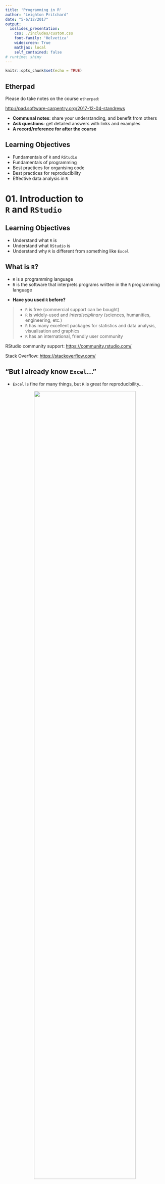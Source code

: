 ```yaml
---
title: 'Programming in R'
author: "Leighton Pritchard"
date: "5-6/12/2017"
output:
  ioslides_presentation:
    css: ./includes/custom.css
    font-family: 'Helvetica'
    widescreen: True
    mathjax: local
    self_contained: false
# runtime: shiny
---
```


```r
knitr::opts_chunk$set(echo = TRUE)
```

## Etherpad

<div class="attention">
Please do take notes on the course `etherpad`:
</div>

[http://pad.software-carpentry.org/2017-12-04-standrews](http://pad.software-carpentry.org/2017-12-04-standrews)

<div class="highlight">
* **Communal notes**: share your understanding, and benefit from others
* **Ask questions**: get detailed answers with links and examples
* **A record/reference for after the course**
</div>


## Learning Objectives

* Fundamentals of `R` and `RStudio`
* Fundamentals of programming
* Best practices for organising code
* Best practices for reproducibility
* Effective data analysis in `R`


# 01. Introduction to <br />`R` and `RStudio`


## Learning Objectives

* Understand what `R` is
* Understand what `RStudio` is
* Understand why `R` is different from something like `Excel`


## What is `R`?

* `R` is a programming language
* `R` is the software that interprets programs written in the `R` programming language

<div class="highlight">
* **Have you used `R` before?**
</div>

> * `R` is free (commercial support can be bought)
> * `R` is widely-used and *interdisciplinary* (sciences, humanities, engineering, etc.)
> * `R` has many excellent packages for statistics and data analysis, visualisation and graphics
> * `R` has an international, friendly user community

<div class="references">
<p>RStudio community support: [https://community.rstudio.com/](https://community.rstudio.com/)</p>
<p>Stack Overflow: [https://stackoverflow.com/](https://stackoverflow.com/)</p>
</div>


## "But I already know `Excel`…"

<div class="highlight">
* `Excel` is fine for many things, but `R` is great for reproducibility…
</div>

<center>
<img src="images/dt160107.gif" width="80%" />
</center>

> * ***Separates data from analysis***
> * Not point-and-click: *every step is explicit and transparent*
> * Easy to share, adapt, reuse, publish analyses with new/modified data (GitHub)
> * `R` can be run on supercomputers…

    
<div class="references">
* Mike Croucher's MLPM talk: [https://mikecroucher.github.io/MLPM_talk/](https://mikecroucher.github.io/MLPM_talk/)
</div>


## What is `RStudio`?

* `RStudio` is an *integrated development environment* (IDE) - all platforms

<center>
<img src="images/rstudio_window.png" width="50%" />
<img src="images/RStudio-Screenshot.png" width="40%" />
</center>

<div class="highlight">
* Interaction with `R` (console/'scratchpad')
* Script/code editor
* Graphics/visualisation
* Project management (`git` integration)
</div>


# 02. Getting to know `RStudio`


## Learning Objectives

* Familiarity with the `RStudio` IDE
* Introduce `R` syntax
* Learn good project management practices
* Set up a working directory with version control (`git`) in `RStudio`


## `RStudio` overview - Interactive Demo

<center>
<img src="images/rstudio-start-view.png" width="75%" />
</center>

## Challenge 01 (5min)

* **Try out some of your own calculations in the interactive console**

```r
2 ** 16
15 %% 4
15 %/% 4
```

<img src="images/red_green_sticky.png" width="100%" />

## Variables

<div class="highlight">
**Variables** are like *named boxes*
</div>

* An item of data goes in the box (called `Name`)
* When we refer to the box (*variable*) by its name, we really mean *what's in the box*

<center>
<img src="images/boxes_variables_arrow.png" width="45%" />
</center>


## Variables - Interactive Demo

```r
name <- "Samia"
name
x <- 1 / 40
x
x ^ 2
log(x)
```


## Functions

* Function (`log()`, `sin()` etc.) ≈ "canned script"
    * automate complicated tasks
    * make code more readable and reusable
* Some functions are built-in (in *base* packages, e.g. `sqrt()`, `lm()`, `plot()`)
* Some functions are *imported* in *libraries*

<div class="attention">
* Functions usually take *arguments* (*input*)
* Functions often *return* values (*output*)
</div>

## Getting Help For Functions

<center>
<div class="attention">
INTERACTIVE DEMO
</div>
</center>

```r
args(fname)            # arguments for fname
?fname                 # help page for fname
help(fname)            # help page for fname
??fname                # any mention of fname
help.search("text")    # any mention of "text"
vignette(fname)        # worked examples for fname
vignette()             # show all available vignettes
```

## Removing Variables

To remove variables from your workspace, use the `rm()` function

```r
x <- 1
ls()
rm(x, name)
ls()
```

To remove all variables use the broom in the `Environment` tab (`Rstudio`), or:

```r
rm(list=ls())
```


## Challenge 02 (5min)

What will be the value of each variable after each statement in the following program?

```r
mass <- 47.5
age <- 122
mass <- mass * 2.3
age <- age - 20
```

* `mass = 47.5, age = 102`
* `mass = 109.25, age = 102`
* `mass = 47.5, age = 122`
* `mass = 109.25, age = 122`


## Good Variable Names

* Descriptive (but not *too* long)
* Avoid existing names (e.g. `mean`, `matrix`, `list`, etc.)
* Consistent style
    * `periods.between.words`
    * `underscores_between_words`
    * `camelCaseToSeparateWords`

<center>
<div class="highlight">
**IN `R`…**
</div>
</center>

> * letters, numbers, underscores, and periods (`[a-zA-z0-9_.]`)
> * cannot start with a number
> * whitespace is not allowed


## Good Project Management Practices

<div class="highlight">
**No single 'right way' - only good principles**
</div>

* Use a single working directory per project/analysis
    - easier to move, share, and find files
    - use *relative paths* to locate files
* Treat raw data as read-only
    * keep in separate subfolder (`data`)?
* Clean data ready for work
    * keep cleaned/modified data in separate folder?
* Consider output generated by analysis to be disposable
    * can be regenerated by running analysis/code
    * don't place under version control

<div class="references">
Good Enough Practices in Scientific Computing (2017) Wilson *et al.* [http://journals.plos.org/ploscompbiol/article?id=10.1371/journal.pcbi.1005510](http://journals.plos.org/ploscompbiol/article?id=10.1371/journal.pcbi.1005510)
</class>

## Example Directory Structure

<center>
<img src="images/working-directory-structure.png" width="100%" />
</center>


## Project Management in `RStudio`

* `RStudio` tries to help you manage your projects
    * `R Project` concept - files and subdirectory structure
    * `git` integration
    * switching between multiple projects within `RStudio`
    * stores project history
    
<div class="highlight">
**Let's create a project in `RStudio`**

Using `git` for version control.
</div>

<center>
<div class="attention">
**INTERACTIVE DEMO**
</div>
</center>

<img src="images/red_green_sticky.png" width="100%" />

<div class="references">
`RStudio` projects: [https://support.rstudio.com/hc/en-us/articles/200526207-Using-Projects](https://support.rstudio.com/hc/en-us/articles/200526207-Using-Projects)
</div>


## Working in `RStudio`

<div class="highlight">
We can write code in several ways in `RStudio`
</div>

* At the console (you've done this)
* In a script
* As an interactive notebook
* As a markdown file
* As a Shiny app

We're going to create a new dataset and `R` script.

* Putting code in a script makes it easier to modify, share and run

<center>
<div class="attention">
**INTERACTIVE DEMO**
</div>
</center>


# 03. A First Analysis in `RStudio`


## Learning Objectives

* Load data into an `R` project
* Produce summary statistics of data
* Extract subsets of data
* Basic plotting in `R` (*base graphics*)


## Our Task

* Patients have been given a new treatment for arthritis
* We have measurements of inflammation over a period of days for each patient
* We want to produce a preliminary analysis and graphs for this data

<div class="highlight">
Download the file from the following link to your `data/` directory, and extract it
</div>

* [https://swcarpentry.github.io/r-novice-inflammation/files/r-novice-inflammation-data.zip](https://swcarpentry.github.io/r-novice-inflammation/files/r-novice-inflammation-data.zip)

(the link is available on the course Etherpad page)

<img src="images/red_green_sticky.png" width="100%" />


## Loading Data - Interactive Demo

* You created data manually earlier, but this is rare
* Data are most commonly read in from plain text files

<div class="highlight">
Data files can be inspected in `RStudio`
</div>

```r
read.csv(file = "data/inflammation-01.csv", header = FALSE)
```


## Challenge 03 (5min)

How would you open a similar data file that had:

* a comma (`,`) as the decimal point character
* semi-colon (`;`) as the field separator

using `read.csv()`

<center>
<div class="attention">
**Use the help function and documentation**
</div>
</center>

<img src="images/red_green_sticky.png" width="100%" />


## Indexing Data - Interactive Demo

* We use *indexing* to refer to elements of a variable
    * square brackets: `[]`
    * row, then column: `[row, column]`

```r
data[1, 1]     # First value in dataset
data[30, 20]   # Middle value of dataset
```

* To get a range of values, use the `:` separator (meaning 'to')

```r
data[1:4, 1:4]   # rows 1 to 4; columns 1 to 4
```

* To select a complete row or column, leave it blank

```r
data[5, ]     # row 5
data[, 16]    # column 16
```


## Summary Functions - Interactive Demo

* `R` provides useful functions to summarise data
* We can use *indexing* to get summary information on individual patients and days

```r
max(data)           # largest value in dataset
max(data[2, ])      # largest value for patient 2
min(data[, 7])      # smallest value on day 7
mean(data[, 7])     # mean value on day 7
sd(data[, 7])       # standard deviation of values on day 7
```


## Challenge 04 (5min)

Given the *vector* in `R`:

```r
animal <- c("m", "o", "n", "k", "e", "y")
```

Can you generate slices that do the following:

* return the first three characters
* return the last three characters
* return the first three characters *in reverse order*

* What do `animal[-1]` and `animal[-4]` do?
* Can you explain what `animal[-1:-4]` does?

<img src="images/red_green_sticky.png" width="100%" />


## Repetitive Calculations - Interactive Demo

* We could calculate mean inflammation for every patient (or day) this way, but it's tedious

<div class="highlight">
**Computers exist to do tedious things for us**
</div>

* `R` has several ways to automate this process
* We'd like to `apply` a *function* (`mean`) to each row in the `data`:

```r
apply(X = data, MARGIN = 1, FUN = mean)
```

<div class="attention">
* `MARGIN = 1`: rows
* `MARGIN = 2`: columns
</div>

```r
rowMeans(data)
colMeans(data)
```


## Base Graphics

> "The purpose of computing is insight, not numbers.” - Richard Hamming

<div class="highlight">
* `R` has many available graphics packages
    * graphically beautiful
    * specific problem domains
* 'built-in' graphics are known as *base graphics*
</div>

* Base graphics are powerful tools for visualisation and understanding


## Plotting - Interactive Demo

```r
plot(avg_inflammation_patient)

max_day_inflammation <- apply(dat, 2, max)
plot(max_day_inflammation)

plot(apply(dat,2,min))       # 3 functions in one!
```

<center>
<img src="images/plot1.png" width="30%" />
<img src="images/plot2.png" width="30%" />
<img src="images/plot3.png" width="30%" />
</center>


## Challenge 05 (5min)

Can you add a plot to your script showing:

* standard deviation, by day
* a histogram of inflammation by day

<div class="attention">
**(don't forget to commit changes)**
</div>

<img src="images/red_green_sticky.png" width="100%" />


# 04. Data Types and <br />Structures in `R`


## Learning Objectives

* Basic data types in `R`
* Common data structures in `R`
* How to find out the type/structure of `R` data
* Understand how `R`'s data types and structures relate to your own data


## Data Types and Structures in `R`

* `R` is mostly used for data analysis
* `R` has special *types* and *structures* to help you work with data
* Much of the focus is on tabular data (*data frames*) 

<center>
<div class="attention">
**INTERACTIVE DEMO**
</div>
</center>

<div class="highlight">
Understanding data types, their uses, and how they relate to your own data is key to successful analysis with `R`

(it's not just about programming)
</div>

## What Data Types Do You Expect?

<center>
<div class="attention">
**What data types would you expect to see?**

What examples of data types can you think of from your own experience?
</div>
</center>

## Data Types in `R`

* Data *types* in `R` are *atomic*
    * All data is one of these types
    * All data *structures* are built from these
    
<div class="highlight">
1. **logical**: `TRUE`, `FALSE`
2. **numeric**:
    * **integer**: `3`, `2L`, `123456`
    * **double** (*decimal*): `3.0`, `-23.45`, `pi`
3. **complex**: `3+0i`, `1+4i`
4. **character** (*text*): `"a"`, `'SWC'`, `"This is not a string"`
5. **raw**: binary data
</div>

<center>
<div class="attention">
**INTERACTIVE DEMO**
</div>
</center>


## Challenge 06 (5min)

Create examples of data with the following characteristics:

<div class="highlight">
* name: `answer`, type: `logical`
* name: `height`, type: `numeric`
* name: `dog_name`, type: `character`
</div>

For each variable, test that it has the data type you intended

<img src="images/red_green_sticky.png" width="100%" />


## Five Common `R` Data Structures

* `vector`
* `factor`
* `list`
* `matrix`
* `data.frame`

<center>
<div class="attention">
**INTERACTIVE DEMO**
</div>
</center>


## Challenge 07 (5min)

Vectors are *atomic*: they can contain only a single data *type*

What data type are the following vectors (`xx`)?

```R
xx <- c(1.7, "a")
xx <- c(TRUE, 2)
xx <- c("a", TRUE)
```

<div class="highlight">
Options: `logical`, `integer`, `numeric`, `character`
</div>

<img src="images/red_green_sticky.png" width="100%" />


## Coercion

* *Coercion* means changing data from one *type* to another
* `R` will perform *implicit coercion* on vectors to make them atomic

<div class="highlight">
`logical` $\rightarrow$ `integer` $\rightarrow$ `double` $\rightarrow$ `complex` $\rightarrow$ `character`
</div>

<center>
<div class="attention">
**If there are formatting problems with your data, you might not have the type you expect when you import into `R`**
</div>
</center>

* Manual coercion with `as.<type_name>()`

<center>
<div class="attention">
**INTERACTIVE DEMO**
</div>
</center>


## Factors

Data often comes in one of two types:

* *quantitative*: e.g. integers or real numbers <br />(`weight <- 17.2`; `rooms <- 7`)
* *categorical*:  e.g. ordered or unordered classes <br />(`grade <- "8"`, `coat <- "brindled"`)

<div class="highlight">
**This kind of distinction critical in many applications (e.g. statistical modelling)**
</div>

> * **Factors** are special vectors that represent *categorical* data
    * Stored as vectors of *labelled integers*
    * **Cannot be treated as strings/text**

<center>
<div class="attention">
**INTERACTIVE DEMO**
</div>
</center>


## Challenge 08 (5min)

Create a new `factor`, defining `control` and `case` experiments, and inspect the result:

```r
f <- factor(c("case", "control", "case", "control", "case"))
str(f)
```

<div class="attention">
**In some statistical analyses in `R` it is important that the `control` level is numbered `1`**
</div>

* Using the help available to you in `RStudio`, can you create a factor with the same values, but where the `control` level is numbered `1`?

<img src="images/red_green_sticky.png" width="100%" />


## Matrices

* *Matrices* are 2D *vectors* of atomic values
    * An extremely important data type in numerical analyses
    
<center>
<div class="attention">
**INTERACTIVE DEMO**
</div>
</center>

```r
# Create matrix of zeroes
m1 <- matrix(0, ncol = 6, nrow = 3)

# Create matrix of numbers 1 and 2
m2 <- matrix(c(1, 2), ncol = 4, nrow = 3)
```


## Challenge 09 (5min)

Can you create a matrix with:

* 5 columns
* 10 rows
* Containing the numbers `1:50`

<div class="highlight">
* Did the `matrix()` function fill the matrix by column, or by row?
* If the matrix was filled by row, can you create a new matrix that fills by column (or *vice versa*)

**Use the `Rstudio` documentation to help**
</div>

<img src="images/red_green_sticky.png" width="100%" />


## Lists

* `list`s are like *vectors*, but can hold *any combination of datatype*
    * *elements* in a `list` are denoted by `[[]]` and can be named
    
<center>
<div class="attention">
**INTERACTIVE DEMO**
</div>
</center>

```r
# create a list
l <- list(1, 'a', TRUE, matrix(0, nrow = 2, ncol = 2), f)
l_named <- list(a = "SWC", b = 1:4)
```


## Logical Indexing

* We have used *indexing*, *slicing* and *names* to get data **by 'location'**

```r
> animal[c(2,4,6)]
[1] "o" "k" "y"
> m2[2:3, 3:4]
     [,1] [,2]
[1,]    2    1
[2,]    1    2
> l_named$b
[1] 1 2 3 4
```

* *Logical indexes* can select data that meets certain criteria

<center>
<div class="attention">
**INTERACTIVE DEMO**
</div>
</center>

```r
x <- c(5.4, 6.2, 7.1, 4.8, 7.5)
mask <- c(TRUE, FALSE, TRUE, FALSE, TRUE)
x[mask]
x[x > 7]
```


# 05. Dataframes


## Learning Objectives

* Understand the concept of a `data.frame`
* Understand how a `data.frame` is built from `R` data structures
* Know how to access any element of a `data.frame`
* Read data into a `data.frame`
* Write data out from a `data.frame`


## Let's look at a `data.frame`

* The `cats` data is a `data.frame`

<center>
<div class="attention">
**INTERACTIVE DEMO**
</div>
</center>

```r
> class(cats)
[1] "data.frame"
> cats
    coat weight likes_string
1 calico    2.1            1
2  black    5.0            0
3  tabby    3.2            1
```

## What is a `data.frame`?

<div class="highlight">
* The standard `R` data structure for storing tabular, *rectangular* data
</div>

* A named `list` of `vector`s having identical lengths.
    * Each column is a `vector`
    * Each `vector` can be a different data type
    
<div class="attention">
* This is very much **LIKE** a spreadsheet, but…
    * Columns are constrained to a type
    * Columns are all the same length
</div>


## Creating a `data.frame`

<center>
<div class="attention">
**INTERACTIVE DEMO**
</div>
</center>

```r
# Create a data frame
df <- data.frame(a=c(1,2,3), b=c('eeny', 'meeny', 'miney'),
                 c=c(TRUE, FALSE, TRUE))
summary(df)
```


## Challenge 10 (5min)

I made some mistakes when defining this `data.frame`.

Can you spot and fix them?

```r
author_book <- data.frame(author_first = c('Charles', 'Ernst', "Theodosius"),
                          author_last = c(Darwin, Mayr, Dobzhansky),
                          year = c(1942, 1970))
```

<img src="images/red_green_sticky.png" width="100%" />


## Challenge 11 (5min)

Can you predict the class for each column in the following example?

```r
country_climate <- data.frame(country=c("Canada", "Panama",
                                        "South Africa", "Australia"),
                               climate=c("cold", "hot", "temperate",
                                         "hot/temperate"),
                               temperature=c(10, 30, 18, "15"),
                               northern_hemisphere=c(TRUE, TRUE, FALSE,
                                                     "FALSE"),
                               has_kangaroo=c(FALSE, FALSE, FALSE, 1))
```

<img src="images/red_green_sticky.png" width="100%" />


## Challenge 12 (5min)

Can you create the following data frame, but make `b` a vector of `character` elements, rather than a `factor`?

```r
df_chr <- data.frame(a=c(1,2,3), b=c('eeny', 'meeny', 'miney'),
                     c=c(TRUE, FALSE, TRUE))
```

<center>
<div class="attention">
**Use the `RStudio` help**
</div>
</center>

<img src="images/red_green_sticky.png" width="100%" />


## Adding rows and columns

* We *bind* `vector`s to add columns, and `list`s to add rows
    * Adding a new `factor` level may be required

```r
df <- cbind(df, vals = 3:1)
levels(df$b) <- c('eeny', 'meeny', 'miney', 'mo')
df <- rbind(df, list(4, 'mo', FALSE, 0))
```

<center>
<div class="attention">
**INTERACTIVE DEMO**
</div>
</center>


## Writing `data.frame` to file

<center>
<div class="attention">
**INTERACTIVE DEMO**
</div>
</center>

```r
write.table(df, "data/df_example.tab", sep="\t")
```

We need to provide

* the `data.frame`
* the path to the file being written
* a column separator


## Reading into a `data.frame`

<center>
<div class="attention">
**INTERACTIVE DEMO**
</div>
</center>

<div class="highlight">
* Download data from [https://raw.githubusercontent.com/resbaz/r-novice-gapminder-files/master/data/gapminder-FiveYearData.csv](https://raw.githubusercontent.com/resbaz/r-novice-gapminder-files/master/data/gapminder-FiveYearData.csv)
* Put the file in the `data/` directory

**The link is available on the course Etherpad**
</div>

```r
gapminder <- read.table("data/gapminder-FiveYearData.csv", sep=",", header=TRUE)
```

* `R` can also read data direct from the internet

```r
url <- paste("https://raw.githubusercontent.com/resbaz/r-novice-gapminder-files/",
             "master/data/gapminder-FiveYearData.csv", sep = '')
gapminder <- read.table(url, sep=",", header=TRUE)
```


## Investigating `gapminder`

<center>
<div class="attention">
**INTERACTIVE DEMO**
</div>
</center>

```r
str(gapminder)              # structure of the data.frame
typeof(gapminder$year)      # data type of a column
length(gapminder)           # length of the data.frame
nrow(gapminder)             # number of rows in data.frame
ncol(gapminder)             # number of columns in data.frame
dim(gapminder)              # number of rows and columns in data.frame
colnames(gapminder)         # column names from data.frame
head(gapminder)             # first few rows of dataframe
summary(gapminder)          # summary of data in data.frame columns
```


## Subsets of `data.frame`s

* `data.frame`s are `list`s and subset in the same way
* `data.frame`s are 2D data (tabular) and subset like `matrix`es

<center>
<div class="attention">
**INTERACTIVE DEMO**
</div>
</center>

```r
gapminder[3]                  # single column (get dataframe)
gapminder[["lifeExp"]]        # single column (get vector/factor)
gapminder$year                # single column (get vector/factor)
gapminder[1:3,]               # row slice (get dataframe)
gapminder[3,]                 # row slice (get dataframe)
gapminder[, 3]                # column slice (get vector/factor)
gapminder[, 3, drop=FALSE]    # column slice (get dataframe)
```


## Challenge 13 (5min)

I made some mistakes when subsetting `gapminder`, can you fix them?

```r
# Extract observations collected for the year 1957
gapminder[gapminder$year = 1957,]

# Extract all columns except 1 through 4
gapminder[, -1:4]

# Extract all rows where life expectancy is greater than 80 years
gapminder[gapminder$lifeExp > 80]

# ADVANCED: Extract rows for years 2002 and 2007
gapminder[gapminder$year == 2002 | 2007]
```

<img src="images/red_green_sticky.png" width="100%" />


# 06. Packages


## Learning Objectives

* Understand what packages are
* How to install a desired package
* How to use a package in your code


## Packages

In `R`:

* a *package* is the basic unit of reusable code
* many useful and specialist tools are distributed as packages
* over 10,000 packages are available at `CRAN`
* you can distribute your own code as a package

<center>
<div class="attention">
**INTERACTIVE DEMO**
</div>
</center>

```r
installed.packages()               # see installed packages
install.packages("packagename")    # install a new package
update.packages()                  # update installed packages
library(packagename)               # import a package for use in your code
```

<div class="references">
CRAN - the Comprehensive `R` Archive Network: [https://cran.r-project.org/](https://cran.r-project.org/)
</div>


## Challenge 14 (5min)

Can you check if the following packages are installed on your system, and install them if necessary?

```r
dplyr
ggplot2
knitr
```

<img src="images/red_green_sticky.png" width="100%" />


# 07. Creating Publication-<br />Quality Graphics


## Visualisation is Critical!

<center>
<img src="images/how_scientists_see_data.jpg" width="100%" />
</center>


## Learning Objectives

* Be able to use `ggplot2` to generate publication-quality graphics
* Understand the grammar of graphics


## The Grammar of Graphics

* `ggplot2` is part of the *Tidyverse*, a collection of packages for data science
    - `ggplot2` is the graphics package
    
<div class="highlight">
* **Implements the "Grammar of Graphics"**
    - Separates data from its representation
    - Helps iteratively update/refine plots
    - Helps build complex, effective visualisations from simple elements
</div>

<div class="attention">
* *data*
* *aesthetics*
* `geom`s
* *layers*
</div>

<div class="references">
Tidyverse: [https://www.tidyverse.org/](https://www.tidyverse.org/)
</div>


## A Basic Scatterplot

* You can use `ggplot2` like *base graphics*
    - `qplot()` ≈ `plot()`

<center>
<div class="attention">
**INTERACTIVE DEMO**
</div>
</center>

```r
library(ggplot2)
plot(gapminder$lifeExp, gapminder$gdpPercap, col=gapminder$continent)
qplot(lifeExp, gdpPercap, data=gapminder, colour=continent)
```

<center>
<img src="images/plot_scatterplot.png" width="40%" />
<img src="images/qplot_scatterplot.png" width="40%" />
</center>


## What is a Plot? *aesthetics*

* Each observation in the *data* is a point
* A point's *aesthetics* determine how it is rendered
    - co-ordinates on the image; size; shape; colour
* *aesthetics* can be constant or mapped to variables
* Many different plots can be generated from the same data by changing *aesthetics*

<center>
<img src="images/qplot_scatterplot.png" width="45%" />
</center>


## What is a Plot? *aesthetics*

* *aesthetics* define datapoint representations as a *new dataset*

<center>
<img src="images/scatterplot_data_table.png" width="25%" />
</center>

<div class="highlight">
**This should remind you of a `data.frame`**
</div>


## What is a Plot? `geom`s

<div class="highlight">
`geom` (short for *geometry*) defines the "type" of representation
</div>

* If data are drawn as points: **scatterplot**
* If data are drawn as lines: **line plot**
* If data are drawn as bars: **bar chart** 

<center>
<img src="images/geom_types.png" width="60%" />
</center>

<div class="attention">
* **`ggplot2` provides several `geom` types**
</div>


## What is a Plot? `geom`s

<div class="highlight">
**The same *data* and *aesthetics* can be shown with different `geom`**
</div>

<center>
<div class="attention">
**INTERACTIVE DEMO**
</div>
</center>

```r
# Generate plot of GDP per capita against life Expectancy
p <- ggplot(data=gapminder, aes(x=lifeExp, y=gdpPercap, color=continent))
p + geom_point()
p + geom_line()
```


## Challenge 15 (5min)

Can you create another figure in your script showing how *life expectancy* changes as a function of *time*, as a scatterplot?

<img src="images/red_green_sticky.png" width="100%" />


## What is a Plot? *layers*

* We've just used another "Grammar of Graphics" concept: *layers*
    - `ggplot2` plots are built as *layers*
    
<div class="highlight">
All *layers* have two components

1. *data* and *aesthetics*
2. a `geom`
</div>

* *Data* and *aesthetics* can be defined in a *base* `ggplot` object
    - values from the *base* are *inherited* by the other layers
    - the *base* can be overridden in other layers


## What is a Plot? *layers*

* *Data* and *aesthetics* can be defined in a *base* `ggplot` object
    - values from the *base* are *inherited* by the other layers
    - the *base* can be overridden in other layers

```r
p <- ggplot(data=gapminder, aes(x=lifeExp, y=gdpPercap, colour=continent))
p + geom_point()
```

<center>
<img src="images/ggplot_layers_1.png" width=80% />
</center>

## What is a Plot? *layers*

* *Data* and *aesthetics* can be defined in a *base* `ggplot` object
    - values from the *base* are *inherited* by the other layers
    - the *base* can be overridden in other layers

```r
p <- ggplot(data=gapminder, aes(x=lifeExp, y=gdpPercap, colour=continent))
p + geom_line(aes(group=country))
```

<center>
<img src="images/ggplot_layers_2.png" width=80% />
</center>

<center>
<div class="attention">
**INTERACTIVE DEMO**
</div>
</center>

## What is a Plot? *layers*

* We can use several layers of `geom`s to build a plot
    * `alpha` controls *opacity* for a layer

```r
p <- ggplot(data=gapminder, aes(x=lifeExp, y=gdpPercap, color=continent))
p + geom_line(aes(group=country)) + geom_point(alpha=0.4)
```

<center>
<img src="images/ggplot_layers_3.png" width=80% />
</center>

<center>
<div class="attention">
**INTERACTIVE DEMO**
</div>
</center>


## Challenge 16 (5min)

Can you create another figure in your script showing how *life expectancy* changes as a function of *time*, coloured by continent, with two layers:

* a line plot, grouping points by country
* a scatterplot showing each data point, with 35% opacity

(commit your changes to the `gapminder.R` script)

<img src="images/red_green_sticky.png" width="100%" />


## Transformations and `scale`s

* Data transformations are handled with `scale` layers

<div class="highlight">
* `scale` layers map data values to new aesthetics on the plot
    - axis scaling (log scales)
    - colour scaling (changing palettes)
</div>

<center>
<img src="images/ggplot_layers_4.png" width=80% />
</center>

<center>
<div class="attention">
**INTERACTIVE DEMO**
</div>
</center>


## Statistics layers

* Some `geom` layers transform the dataset
   * Usually this is a data summary (e.g. smoothing or binning)
   
<center>
<img src="images/ggplot_layers_5.png" width=80% />
</center>

<center>
<div class="attention">
**INTERACTIVE DEMO**
</div>
</center>


## Multi-panel figures

* So far all our plots have all data in a single figure
* Comparisons can be clearer with multiple panels:
    - *facets*
    - "small multiples plots"

<div class="highlight">
Use the `facet_wrap()` layer to generate grids of plots
</div>
    
<center>
<div class="attention">
**INTERACTIVE DEMO**
</div>
</center>

```r
# Compare life expectancy over time by continent
p <- ggplot(data=gapminder, aes(x=year, y=lifeExp, colour=continent,
                                group=country))
p <- p + geom_line() + scale_y_log10()
p + facet_wrap(~continent)
```


## Challenge 17 (10min)

Can you create a scatterplot and contour densities of GDP per capita against population size, with colour filled by continent?

**ADVANCED:** Transform the *x* axis to better visualise data spread, and use facets to panel density plots by year.

<img src="images/red_green_sticky.png" width="100%" />


# 08. Working with `data.frame`s in `dplyr`


## Learning Objectives

* How to manipulate `data.frame`s with the six *verbs* of `dplyr`
    * a 'grammar of data manipulation'

<div class="highlight">
* `select()`
* `filter()`
* `group_by()`
* `summarize()`
* `mutate()`
* `%>%` (pipe)
</div>


## What and Why is `dplyr`?

* `dplyr` is another package in the *Tidyverse*
* Facilitates analysis by *groups*
    * Helps avoid repetition
    
```r
> mean(gapminder[gapminder$continent == "Africa", "gdpPercap"])
[1] 2193.755
> mean(gapminder[gapminder$continent == "Americas", "gdpPercap"])
[1] 7136.11
> mean(gapminder[gapminder$continent == "Asia", "gdpPercap"])
[1] 7902.15
```

<div class="highlight">
Avoiding repetition (though automation) makes code

* **robust**
* **reproducible**
</div>


## Split-Apply-Combine

<center>
<img src="images/splitapplycombine.png" width="100%"/>
</center>


## `select()` - Interactive Demo

```r
library(dplyr)
```

<center>
<img src="images/dplyr_select.png" width="50%"/>
</center>

```r
select(gapminder, year, country, gdpPercap)
gapminder %>% select(year, country, gdpPercap)
```


## `filter()`

* `filter()` selects rows on the basis of some condition

<center>
<div class="attention">
**INTERACTIVE DEMO**
</div>
</center>

```r
filter(gapminder, continent=="Europe")

# Select gdpPercap by country and year, only for Europe
eurodata <- gapminder %>%
              filter(continent == "Europe") %>%
              select(year, country, gdpPercap)
```


## Challenge 18 (5min)

Can you write a single line (which may span multiple lines and include pipes) that produces a dataframe containing:

* life expectancy, country, and year data
* only for African nations

How many rows does the dataframe have?

<img src="images/red_green_sticky.png" width="100%" />


## `group_by()` - Interactive Demo

<center>
<img src="images/dplyr_group_by.png" width="50%"/>
</center>

```r
group_by(gapminder, continent)
gapminder %>% group_by(continent)
```


## `summarize()` - Interactive Demo

<center>
<img src="images/dplyr_summarize.png" width="50%"/>
</center>

```r
# Produce table of mean GDP by continent
gapminder %>%
    group_by(continent) %>%
    summarize(meangdpPercap=mean(gdpPercap))

```


## Challenge 19 (5min)

* Can you calculate the average life expectancy per *country* in the `gapminder` data?
* Which nation has longest life expectancy, and which the shortest?

<img src="images/red_green_sticky.png" width="100%" />


## `count()` and `n()`

* Two useful functions related to `summarize()`
    - `count()`/`tally()`: a function that reports a table of counts by group
    - `n()`: a function used *within* `summarize()`, `filter()` or `mutate()` to represent count by group
    
<center>
<div class="attention">
**INTERACTIVE DEMO**
</div>
</center>

```r
gapminder %>%
  filter(year == 2002) %>%
  count(continent, sort = TRUE)

gapminder %>%
  group_by(continent) %>%
  summarize(se_lifeExp = sd(lifeExp)/sqrt(n()))
```


## `mutate()`

* `mutate()` is a function allowing creation of new variables

<div class="highlight">
several `dplyr` *verbs* can be chained in a single operation
</div>

<center>
<div class="attention">
**INTERACTIVE DEMO**
</div>
</center>

```r
# Calculate GDP in $billion
gdp_bill <- gapminder %>%
  mutate(gdp_billion = gdpPercap * pop / 10^9)

# Calculate total/sd of GDP by continent and year
gdp_bycontinents_byyear <- gapminder %>%
    mutate(gdp_billion=gdpPercap*pop/10^9) %>%
    group_by(continent,year) %>%
    summarize(mean_gdpPercap=mean(gdpPercap),
              sd_gdpPercap=sd(gdpPercap),
              mean_gdp_billion=mean(gdp_billion),
              sd_gdp_billion=sd(gdp_billion))
```


# 09. Program Flow Control


## Learning Objectives

* How to make data-dependent choices in `R`
* Use `if()` and `else()`
* Repeat operations in `R`
* Use `for()` loops
* *vectorisation* to avoid repeating operations


## `if()` … `else`

* We often want to perform operations (or not) *conditional* on a piece of data
    * The `if()` and `else` construct is useful for this
    
```R
# if
if (condition is true) {
  PERFORM ACTION
}

# if ... else
if (condition is true) {
  PERFORM ACTION
} else {  # i.e. if the condition is false,
  PERFORM ALTERNATIVE ACTION
}
```

<center>
<div class="attention">
**INTERACTIVE DEMO**
</div>
</center>


## Challenge 20 (5min)

Can you use an `if()` statement to report whether there are any records from 2002 in the `gapminder` dataset?

Can you do the same for 2012?

<div class="attention">
**HINT:** Look at the help for the `any()` function
</div>

<img src="images/red_green_sticky.png" width="100%" />


## `for()` loops

* `for()` loops are a very common construct in programming
    - `for` each `<item>` in a group, `<do something (with the item)>`
* Not as useful in `R` as in some other languages

```r
for(iterator in set of values){
  do a thing
}
```

<center>
<div class="attention">
**INTERACTIVE DEMO**
</div>
</center>


## `while()` loops

* `while()` loops are useful when you need to *do something* **while** some condition is true

```r
while(this condition is true){
  do a thing
}
```

<center>
<div class="attention">
**INTERACTIVE DEMO**
</div>
</center>


## Challenge 21 (5min)

Can you use a `for()` loop and an `if()` statement to print whether each letter in the alphabet is a vowel?

<div class="attention">
**HINT:** Use `R`'s help for `letters` and `%in%`
</div>

<img src="images/red_green_sticky.png" width="100%" />